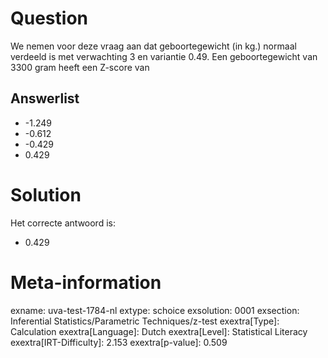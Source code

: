 Question
========

We nemen voor deze vraag aan dat geboortegewicht (in kg.) normaal
verdeeld is met verwachting 3 en variantie 0.49. Een geboortegewicht van
3300 gram heeft een Z-score van

Answerlist
----------

* -1.249
* -0.612
* -0.429
* 0.429

Solution
========

Het correcte antwoord is: 

* 0.429

Meta-information
================
exname: uva-test-1784-nl
extype: schoice
exsolution: 0001
exsection: Inferential Statistics/Parametric Techniques/z-test
exextra[Type]: Calculation
exextra[Language]: Dutch
exextra[Level]: Statistical Literacy
exextra[IRT-Difficulty]: 2.153
exextra[p-value]: 0.509
